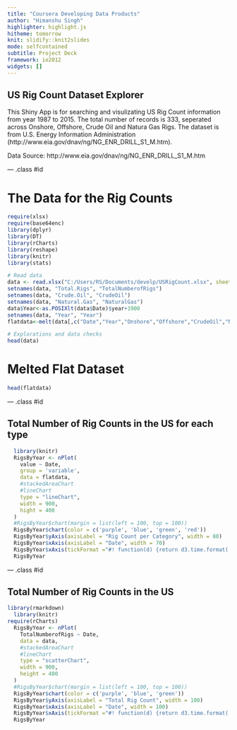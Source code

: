 ```yaml
---
title: "Coursera Developing Data Products"
author: "Himanshu Singh"
highlighter: highlight.js
hitheme: tomorrow
knit: slidify::knit2slides
mode: selfcontained
subtitle: Project Deck
framework: io2012
widgets: []
---
```


## US Rig Count Dataset Explorer  

This Shiny App is for searching and visulizating US Rig Count information from year 1987 to 2015. The total number of records is 333, seperated across Onshore, Offshore, Crude Oil and Natura Gas Rigs.
The dataset is from U.S. Energy Information Administration (http://www.eia.gov/dnav/ng/NG_ENR_DRILL_S1_M.htm).  

Data Source: http://www.eia.gov/dnav/ng/NG_ENR_DRILL_S1_M.htm  
  

--- .class #id 

# The Data for the Rig Counts
```r
require(xlsx)
require(base64enc)
library(dplyr)
library(DT)
library(rCharts)
library(reshape)
library(knitr)
library(stats)

# Read data
data <- read.xlsx("C:/Users/RS/Documents/develp/USRigCount.xlsx", sheetName = "Aggregated", header=TRUE)
setnames(data, "Total.Rigs", "TotalNumberofRigs")
setnames(data, "Crude.Oil", "CrudeOil")
setnames(data, "Natural.Gas", "NaturalGas")
data$Year<-as.POSIXlt(data$Date)$year+1900
setnames(data, "Year", "Year")
flatdata<-melt(data[,c("Date","Year","Onshore","Offshore","CrudeOil","NaturalGas")], id=c("Date","Year"))

# Explorations and data checks
head(data)
```
# Melted Flat Dataset

```r
head(flatdata)
```

--- .class #id 

## Total Number of Rig Counts in the US for each type

```r
  library(knitr)
  RigsByYear <- nPlot(
    value ~ Date,
    group = 'variable',
    data = flatdata,
    #stackedAreaChart
    #lineChart
    type = "lineChart",
    width = 900,
    hight = 400
  )
  #RigsByYear$chart(margin = list(left = 100, top = 100))
  RigsByYear$chart(color = c('purple', 'blue', 'green', 'red'))
  RigsByYear$yAxis(axisLabel = "Rig Count per Category", width = 80)
  RigsByYear$xAxis(axisLabel = "Date", width = 70)
  RigsByYear$xAxis(tickFormat ="#! function(d) {return d3.time.format('%Y/%m')(new Date(d*1000*3600*24));} !#")
  RigsByYear
```

--- .class #id 

## Total Number of Rig Counts in the US

```r
library(rmarkdown)
  library(knitr)
require(rCharts)
  RigsByYear <- nPlot(
    TotalNumberofRigs ~ Date,
    data = data,
    #stackedAreaChart
    #lineChart
    type = "scatterChart",
    width = 900,
    height = 400
  )
  #RigsByYear$chart(margin = list(left = 100, top = 100))
  RigsByYear$chart(color = c('purple', 'blue', 'green'))
  RigsByYear$yAxis(axisLabel = "Total Rig Count", width = 100)
  RigsByYear$xAxis(axisLabel = "Date", width = 100)
  RigsByYear$xAxis(tickFormat ="#! function(d) {return d3.time.format('%Y/%m')(new Date(d*1000*3600*24));} !#")
  RigsByYear  
```

